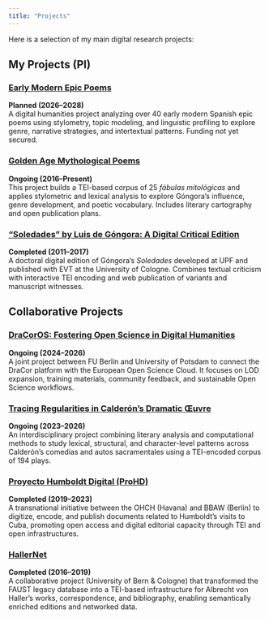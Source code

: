 ```yaml
---
title: "Projects"
---
```


Here is a selection of my main digital research projects:

## My Projects (PI)

### [Early Modern Epic Poems](early-modern-epics.qmd)  
**Planned (2026–2028)**  
A digital humanities project analyzing over 40 early modern Spanish epic poems using stylometry, topic modeling, and linguistic profiling to explore genre, narrative strategies, and intertextual patterns. Funding not yet secured.

### [Golden Age Mythological Poems](golden-age-poems.qmd)  
**Ongoing (2016–Present)**  
This project builds a TEI-based corpus of 25 *fábulas mitológicas* and applies stylometric and lexical analysis to explore Góngora’s influence, genre development, and poetic vocabulary. Includes literary cartography and open publication plans.

### ["Soledades" by Luis de Góngora: A Digital Critical Edition](soledades.qmd)  
**Completed (2011–2017)**  
A doctoral digital edition of Góngora’s *Soledades* developed at UPF and published with EVT at the University of Cologne. Combines textual criticism with interactive TEI encoding and web publication of variants and manuscript witnesses.

## Collaborative Projects

### [DraCorOS: Fostering Open Science in Digital Humanities](dracor.qmd)  
**Ongoing (2024–2026)**  
A joint project between FU Berlin and University of Potsdam to connect the DraCor platform with the European Open Science Cloud. It focuses on LOD expansion, training materials, community feedback, and sustainable Open Science workflows.

### [Tracing Regularities in Calderón’s Dramatic Œuvre](tracing-calderon.qmd)  
**Ongoing (2023–2026)**  
An interdisciplinary project combining literary analysis and computational methods to study lexical, structural, and character-level patterns across Calderón’s comedias and autos sacramentales using a TEI-encoded corpus of 194 plays.

### [Proyecto Humboldt Digital (ProHD)](proyecto-humboldt.qmd)  
**Completed (2019–2023)**  
A transnational initiative between the OHCH (Havana) and BBAW (Berlin) to digitize, encode, and publish documents related to Humboldt’s visits to Cuba, promoting open access and digital editorial capacity through TEI and open infrastructures.

### [HallerNet](hallernet.qmd)  
**Completed (2016–2019)**  
A collaborative project (University of Bern & Cologne) that transformed the FAUST legacy database into a TEI-based infrastructure for Albrecht von Haller’s works, correspondence, and bibliography, enabling semantically enriched editions and networked data.

